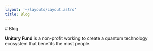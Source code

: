 ```yaml
---
layout: '~/layouts/Layout.astro'
title: Blog
---
```



<PageIntro spacingBelow='large'>
# Blog

**Unitary Fund** is a non-profit working to create a quantum technology ecosystem that benefits the most people.

</PageIntro>

<Posts />
